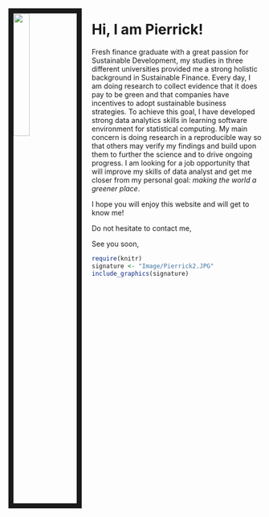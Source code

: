 &emsp;

\vspace{2cm}
<img src="Image/MySelf.JPEG" style="width:25%; border:10px solid; margin-right: 20px" align="left">

# **Hi, I am Pierrick!**

Fresh finance graduate with a great passion for Sustainable Development, my studies in three different universities provided me a strong holistic background in Sustainable Finance. Every day, I am doing research to collect evidence that it does pay to be green and that companies have incentives to adopt sustainable business strategies. To achieve this goal, I have developed strong data analytics skills in learning software environment for statistical computing. My main concern is doing research in a reproducible way so that others may verify my findings and build upon them to further the science and to drive ongoing progress. I am looking for a job opportunity that will improve my skills of data analyst and get me closer from my personal goal: *making the world a greener place*. 

I hope you will enjoy this website and will get to know me!

Do not hesitate to contact me,

See you soon,


```r
require(knitr)
signature <- "Image/Pierrick2.JPG"
include_graphics(signature) 
```


